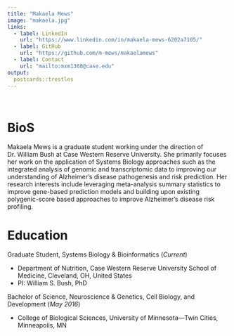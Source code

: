 ---
title: "Makaela Mews"
image: "makaela.jpg"
links:
  - label: LinkedIn
    url: "https://www.linkedin.com/in/makaela-mews-6202a7105/"
  - label: GitHub
    url: "https://github.com/m-mews/makaelamews"
  - label: Contact
    url: "mailto:mxm1368@case.edu"
output:
  postcards::trestles
---

<br>

# BioS

Makaela Mews is a graduate student working under the direction of Dr. William Bush at Case Western Reserve University. She primarily focuses her work on the application of Systems Biology approaches such as the integrated analysis of genomic and transcriptomic data to improving our understanding of Alzheimer's disease pathogenesis and risk prediction. Her research interests include leveraging meta-analysis summary statistics to improve gene-based prediction models and building upon existing polygenic-score based approaches to improve Alzheimer's disease risk profiling.  

# Education

Graduate Student, Systems Biology & Bioinformatics (*Current*) 

- Department of Nutrition, Case Western Reserve University School of Medicine, Cleveland, OH, United States 
- PI: William S. Bush, PhD

Bachelor of Science, Neuroscience & Genetics, Cell Biology, and Development (*May 2016*) 

- College of Biological Sciences, University of Minnesota—Twin Cities, Minneapolis, MN 

